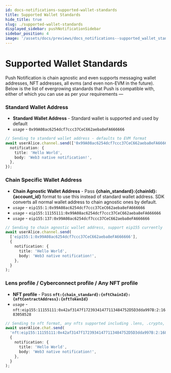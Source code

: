 ```yaml
---
id: docs-notifications-supported-wallet-standards
title: Supported Wallet Standards
hide_title: true
slug: ./supported-wallet-standards
displayed_sidebar: pushNotificationSidebar
sidebar_position: 4
image: '/assets/docs/previews/docs_notifications--supported_wallet_standards.png'
---
```


# Supported Wallet Standards

Push Notification is chain agnostic and even supports messaging wallet addresses, NFT addresses, all evms (and even non-EVM in the future). Below is the list of evergrowing standards that Push is compatible with, either of which you can use as per your requirements —

<head>
  <title>
    Supported Wallet Standards | Push Notifications | Push Documentation
  </title>
</head>

### Standard Wallet Address

- **Standard Wallet Address** - Standard wallet is supported and used by default
- _`usage`_ - `0x99A08ac6254dcf7ccc37CeC662aeba8eFA666666`

```typescript
// Sending to standard wallet address - defaults to EVM format
await userAlice.channel.send(['0x99A08ac6254dcf7ccc37CeC662aeba8eFA666666'], {
  notification: {
    title: 'Hello World',
    body: 'Web3 native notification!',
  },
});
```

### Chain Specific Wallet Address

- **Chain Agnostic Wallet Address** - Pass **\{chain_standard}:\{chainId}:\{account_id}** format to use this instead of standard wallet address. SDK converts all normal wallet address to chain agnostic ones by default.
- _`usage`_ - `eip155:1:0x99A08ac6254dcf7ccc37CeC662aeba8eFA666666`
- _`usage`_ - `eip155:11155111:0x99A08ac6254dcf7ccc37CeC662aeba8eFA666666`
- _`usage`_ - `eip155:137:0x99A08ac6254dcf7ccc37CeC662aeba8eFA666666`

```typescript
// Sending to chain agnostic wallet address, support eip155 currently
await userAlice.channel.send(
  ['eip155:1:0x99A08ac6254dcf7ccc37CeC662aeba8eFA666666'],
  {
    notification: {
      title: 'Hello World',
      body: 'Web3 native notification!',
    },
  }
);
```

### Lens profile / Cyberconnect profile / Any NFT profile

- **NFT profile** - Pass **`nft:{chain_standard}:{nftChainId}:{nftContractAddress}:{nftTokenId}`**
- _`usage`_ - `nft:eip155:11155111:0x42af3147f17239341477113484752D5D3dda997B:2:1683058528`

```typescript
// Sending to nft format, any nfts supported including .lens, .crypto, .polygon or your crypto punks
await userAlice.chat.send(
  'nft:eip155:11155111:0x42af3147f17239341477113484752D5D3dda997B:2:1683058528',
  {
    notification: {
      title: 'Hello World',
      body: 'Web3 native notification!',
    },
  }
);
```
